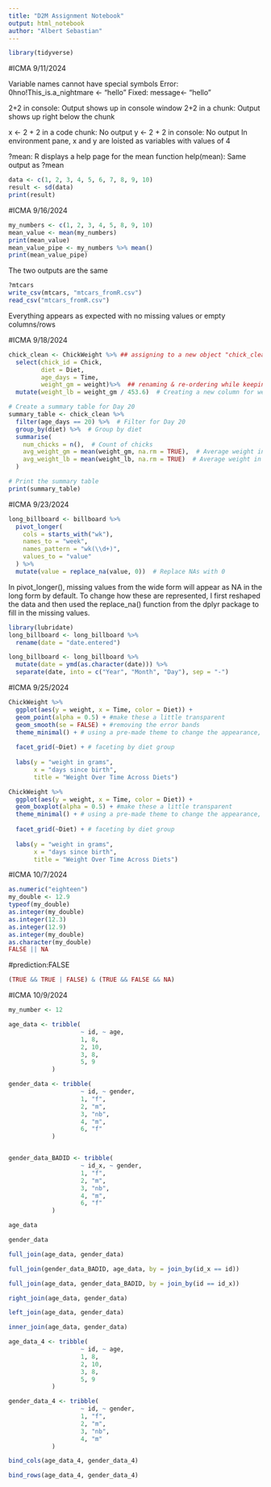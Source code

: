 ```yaml
---
title: "D2M Assignment Notebook"
output: html_notebook
author: "Albert Sebastian"
---
```

```r
library(tidyverse)
```


#ICMA 9/11/2024

Variable names cannot have special symbols
Error: 0hno!This_is.a_nightmare <- "hello"
Fixed: message<- "hello"

2+2 in console: Output shows up in console window
2+2 in a  chunk: Output shows up right below the  chunk

x <- 2 + 2 in a code chunk: No output
y <- 2 + 2 in console: No output
In environment pane, x and y are loisted as variables with values of 4

?mean: R displays a help page for the mean function
help(mean): Same output as ?mean

```r
data <- c(1, 2, 3, 4, 5, 6, 7, 8, 9, 10)
result <- sd(data)
print(result)
```
#ICMA 9/16/2024

```r
my_numbers <- c(1, 2, 3, 4, 5, 8, 9, 10)
mean_value <- mean(my_numbers)
print(mean_value)
mean_value_pipe <- my_numbers %>% mean()
print(mean_value_pipe)
```
The two outputs are the same

```r
?mtcars
write_csv(mtcars, "mtcars_fromR.csv")
read_csv("mtcars_fromR.csv")
```
Everything appears as expected with no missing values or empty columns/rows

#ICMA 9/18/2024

```r
chick_clean <- ChickWeight %>% ## assigning to a new object "chick_clean"
  select(chick_id = Chick, 
         diet = Diet,
         age_days = Time, 
         weight_gm = weight)%>%  ## renaming & re-ordering while keeping
  mutate(weight_lb = weight_gm / 453.6)  # Creating a new column for weight in pounds

# Create a summary table for Day 20
summary_table <- chick_clean %>%
  filter(age_days == 20) %>%  # Filter for Day 20
  group_by(diet) %>%  # Group by diet
  summarise(
    num_chicks = n(),  # Count of chicks
    avg_weight_gm = mean(weight_gm, na.rm = TRUE),  # Average weight in grams
    avg_weight_lb = mean(weight_lb, na.rm = TRUE)  # Average weight in pounds
  )

# Print the summary table
print(summary_table)


```

#ICMA 9/23/2024


```r
long_billboard <- billboard %>%
  pivot_longer(
    cols = starts_with("wk"),
    names_to = "week",
    names_pattern = "wk(\\d+)",
    values_to = "value"
  ) %>%
  mutate(value = replace_na(value, 0))  # Replace NAs with 0

```
In pivot_longer(), missing values from the wide form will appear as NA in the long form by default. To change how these are represented, I first reshaped the data and then used the replace_na() function from the dplyr package to fill in the missing values.

```r
library(lubridate)
long_billboard <- long_billboard %>%
  rename(date = "date.entered")  

long_billboard <- long_billboard %>%
  mutate(date = ymd(as.character(date))) %>% 
  separate(date, into = c("Year", "Month", "Day"), sep = "-")
```

#ICMA 9/25/2024

```r
ChickWeight %>%
  ggplot(aes(y = weight, x = Time, color = Diet)) +
  geom_point(alpha = 0.5) + #make these a little transparent
  geom_smooth(se = FALSE) + #removing the error bands
  theme_minimal() + # using a pre-made theme to change the appearance, which we can further modify!
  
  facet_grid(~Diet) + # faceting by diet group
  
  labs(y = "weight in grams",
       x = "days since birth",
       title = "Weight Over Time Across Diets")
```

```r
ChickWeight %>%
  ggplot(aes(y = weight, x = Time, color = Diet)) +
  geom_boxplot(alpha = 0.5) + #make these a little transparent
  theme_minimal() + # using a pre-made theme to change the appearance, which we can further modify!
  
  facet_grid(~Diet) + # faceting by diet group
  
  labs(y = "weight in grams",
       x = "days since birth",
       title = "Weight Over Time Across Diets")
```


#ICMA 10/7/2024

```r
as.numeric("eighteen")
my_double <- 12.9
typeof(my_double)
as.integer(my_double)
as.integer(12.3)
as.integer(12.9)
as.integer(my_double)
as.character(my_double)
FALSE || NA
```


#prediction:FALSE
```r
(TRUE && TRUE | FALSE) & (TRUE && FALSE && NA)
```



#ICMA 10/9/2024


```r
my_number <- 12

age_data <- tribble(
                    ~ id, ~ age,
                    1, 8,
                    2, 10,
                    3, 8,
                    5, 9
            )

gender_data <- tribble(
                    ~ id, ~ gender,
                    1, "f",
                    2, "m",
                    3, "nb",
                    4, "m",
                    6, "f"
            )


gender_data_BADID <- tribble(
                    ~ id_x, ~ gender,
                    1, "f",
                    2, "m",
                    3, "nb",
                    4, "m",
                    6, "f"
            )

age_data

gender_data

```



```r
full_join(age_data, gender_data)
```

```r
full_join(gender_data_BADID, age_data, by = join_by(id_x == id))

```

```r
full_join(age_data, gender_data_BADID, by = join_by(id == id_x))
```


```r
right_join(age_data, gender_data)

left_join(age_data, gender_data)
```

```r
inner_join(age_data, gender_data)
```


```r

age_data_4 <- tribble(
                    ~ id, ~ age,
                    1, 8,
                    2, 10,
                    3, 8,
                    5, 9
            )

gender_data_4 <- tribble(
                    ~ id, ~ gender,
                    1, "f",
                    2, "m",
                    3, "nb",
                    4, "m"
            )

bind_cols(age_data_4, gender_data_4)
```



```r
bind_rows(age_data_4, gender_data_4)
```















